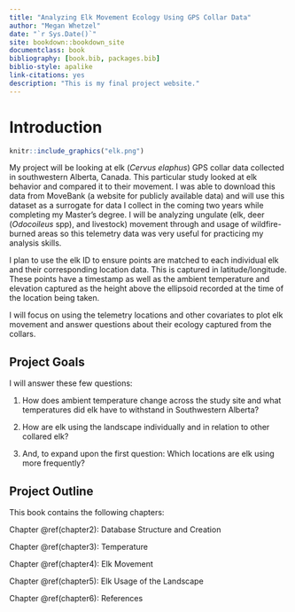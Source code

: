 ```yaml
--- 
title: "Analyzing Elk Movement Ecology Using GPS Collar Data"
author: "Megan Whetzel"
date: "`r Sys.Date()`"
site: bookdown::bookdown_site
documentclass: book
bibliography: [book.bib, packages.bib]
biblio-style: apalike
link-citations: yes
description: "This is my final project website."
---
```


# Introduction

```r
knitr::include_graphics("elk.png")
```

My project will be looking at elk (*Cervus elaphus*) GPS collar data collected 
in southwestern Alberta, Canada. This particular study looked at elk behavior and 
compared it to their movement. I was able to download this data from MoveBank 
(a website for publicly available data) and will use this dataset as a surrogate 
for data I collect in the coming two years while completing my Master's degree. 
I will be analyzing ungulate (elk, deer (*Odocoileus* spp), and livestock) 
movement through and usage of wildfire-burned areas so this telemetry data
was very useful for practicing my analysis skills.

I plan to use the elk ID to ensure points are matched to each individual elk and 
their corresponding location data. This is captured in latitude/longitude. These
points have a timestamp as well as the ambient temperature and elevation 
captured as the height above the ellipsoid recorded at the time of the location 
being taken. 

I will focus on using the telemetry locations and other covariates to plot elk 
movement and answer questions about their ecology captured from the collars. 

## Project Goals

I will answer these few questions:

1. How does ambient temperature change across the study site and what 
temperatures did elk have to withstand in Southwestern Alberta?

2. How are elk using the landscape individually and in relation to other 
collared elk?

3. And, to expand upon the first question: Which locations are elk using more
frequently?


## Project Outline

This book contains the following chapters:

Chapter \@ref(chapter2): Database Structure and Creation

Chapter \@ref(chapter3): Temperature

Chapter \@ref(chapter4): Elk Movement 

Chapter \@ref(chapter5): Elk Usage of the Landscape

Chapter \@ref(chapter6): References

